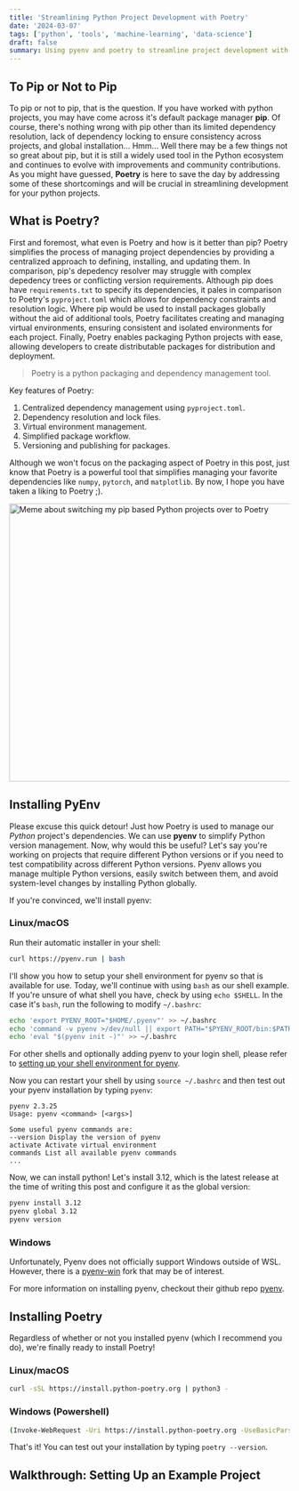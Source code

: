 ```yaml
---
title: 'Streamlining Python Project Development with Poetry'
date: '2024-03-07'
tags: ['python', 'tools', 'machine-learning', 'data-science']
draft: false
summary: Using pyenv and poetry to streamline project development with an example
---
```


## To Pip or Not to Pip

To pip or not to pip, that is the question. If you have worked with python projects, you may have
come across it's default package manager **pip**. Of course, there's nothing wrong with pip other than its
limited dependency resolution, lack of dependency locking to ensure consistency across projects, and global installation...
Hmm... Well there may be a few things not so great about pip, but it is still a widely used tool in the Python
ecosystem and continues to evolve with improvements and community contributions. As you might have guessed,
**Poetry** is here to save the day by addressing some of these shortcomings and will be crucial in streamlining development
for your python projects.

## What is Poetry?

First and foremost, what even is Poetry and how is it better than pip? Poetry simplifies the process of
managing project dependencies by providing a centralized approach to defining, installing, and updating them.
In comparison, pip's depedency resolver may struggle with complex depedency trees or conflicting version requirements.
Although pip does have `requirements.txt` to specify its dependencies, it pales in comparison to Poetry's `pyproject.toml` which
allows for dependency constraints and resolution logic. Where pip would be used to install packages globally without the aid of additional tools,
Poetry facilitates creating and managing virtual environments, ensuring consistent and isolated environments for each project.
Finally, Poetry enables packaging Python projects with ease, allowing developers
to create distributable packages for distribution and deployment.

> Poetry is a python packaging and dependency management tool.

Key features of Poetry:

1. Centralized dependency management using `pyproject.toml`.
2. Dependency resolution and lock files.
3. Virtual environment management.
4. Simplified package workflow.
5. Versioning and publishing for packages.

Although we won't focus on the packaging aspect of Poetry in this post, just know that Poetry is a
powerful tool that simplifies managing your favorite dependencies like `numpy`, `pytorch`, and `matplotlib`. By now,
I hope you have taken a liking to Poetry ;).

<Image
  src="/static/images/streamlining-python-project-development-with-poetry/pip-to-poetry.jpg"
  alt="Meme about switching my pip based Python projects over to Poetry"
  width="750"
  height="500"
/>

## Installing PyEnv

Please excuse this quick detour! Just how Poetry is used to manage our _Python_ project's dependencies. We can use
**pyenv** to simplify Python version management. Now, why would this be useful? Let's say you're working on
projects that require different Python versions or if you need to test compatibility across different Python versions. Pyenv
allows you manage multiple Python versions, easily switch between them, and avoid system-level changes by installing Python globally.

If you're convinced, we'll install pyenv:

### Linux/macOS

Run their automatic installer in your shell:

```bash
curl https://pyenv.run | bash
```

I'll show you how to setup your shell environment for pyenv so that is available for use. Today, we'll continue with
using `bash` as our shell example. If you're unsure of what shell you have, check by using `echo $SHELL`. In the case it's `bash`, run the
following to modify `~/.bashrc`:

```bash
echo 'export PYENV_ROOT="$HOME/.pyenv"' >> ~/.bashrc
echo 'command -v pyenv >/dev/null || export PATH="$PYENV_ROOT/bin:$PATH"' >> ~/.bashrc
echo 'eval "$(pyenv init -)"' >> ~/.bashrc
```

For other shells and optionally adding pyenv to your login shell, please refer to [setting up your shell environment for pyenv](https://github.com/pyenv/pyenv?tab=readme-ov-file#set-up-your-shell-environment-for-pyenv).

Now you can restart your shell by using `source ~/.bashrc` and then test out your pyenv installation by typing `pyenv`:

```shell
pyenv 2.3.25
Usage: pyenv <command> [<args>]

Some useful pyenv commands are:
--version Display the version of pyenv
activate Activate virtual environment
commands List all available pyenv commands
...
```

Now, we can install python! Let's install 3.12, which is the latest release at the time of writing this post and configure it as the global version:

```bash
pyenv install 3.12
pyenv global 3.12
pyenv version
```

### Windows

Unfortunately, Pyenv does not officially support Windows outside of WSL. However, there is a [pyenv-win](https://github.com/pyenv-win/pyenv-win) fork that may be of interest.

For more information on installing pyenv, checkout their github repo [pyenv](https://github.com/pyenv/pyenv).

## Installing Poetry

Regardless of whether or not you installed pyenv (which I recommend you do), we're finally ready to install Poetry!

### Linux/macOS

```bash
curl -sSL https://install.python-poetry.org | python3 -
```

### Windows (Powershell)

```bash
(Invoke-WebRequest -Uri https://install.python-poetry.org -UseBasicParsing).Content | py -
```

That's it! You can test out your installation by typing `poetry --version`.

## Walkthrough: Setting Up an Example Project
